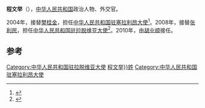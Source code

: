'''程文举'''（{{bd|1950年|3月}}），[[中华人民共和国|中华人民共和国]]政治人物、外交官。

2004年，接替[[樊桂金|樊桂金]]，担任[[中国驻塞拉利昂大使列表|中华人民共和国驻塞拉利昂大使]]<ref>{{cite web|author=中华人民共和国外交部|title=中国驻塞拉利昂历任大使|url=http://www.mfa.gov.cn/chn/pds/ziliao/wjrw/2167/2170/t9209.htm|publisher=中华人民共和国外交部|accessdate=2012-03-07}}</ref>。2008年，接替[[张利民_(1950年)|张利民]]，担任[[中国驻拉脱维亚大使列表|中华人民共和国驻拉脱维亚大使]]<ref>{{cite web|author=中华人民共和国外交部|title=中国驻拉脱维亚历任大使|url=http://www.mfa.gov.cn/chn/pds/ziliao/wjrw/2167/2172/t9231.htm|publisher=中华人民共和国外交部|accessdate=2012-03-03}}</ref>。2010年，由[[胡业顺|胡业顺]]接任。

== 参考 ==
{{reflist}}

{{start box}}
{{s-dip}}
{{succession box|[[樊桂金|樊桂金]]|[[邱绍芳|邱绍芳]]|[[中国驻塞拉利昂大使列表|中华人民共和国驻塞拉利昂大使]]|2004年9月-2008年7月}}
{{succession box|[[张利民_(1950年)|张利民]]|[[胡业顺|胡业顺]]|[[中国驻拉脱维亚大使列表|中华人民共和国驻拉脱维亚大使]]|2008年8月-2010年7月}}
{{end box}}
{{中国政治人物小作品}}

[[Category:中华人民共和国驻拉脱维亚大使|Category:中华人民共和国驻拉脱维亚大使]]
[[Category:{{Str_left|程文举}}姓]]
[[Category:中华人民共和国驻塞拉利昂大使|Category:中华人民共和国驻塞拉利昂大使]]